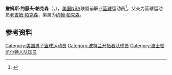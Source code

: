 {{noteTA|G1=NBA}}
{{Infobox NBA Player
| name         = 吉姆·帕克森<br/>{{lang|en|Jim Paxson}}
| number       = 4
| position     = 得分后卫，控球后卫     
| birth_date   = {{Birth date|1957|7|9}}
| birth_place  = {{USA}}[[俄亥俄州|俄亥俄州]]Kettering, Ohio
| death_date   = 
| death_place  = 
| nationality  = {{USA}}
| height_ft    = 6 
| height_in    = 6
| weight_lb    = 200
| highschool   = Archbishop Alter in Kettering, Ohio 
| college      = University of Dayton 
| draft =
| draft_year   = 1979
| draft_round  = 1
| draft_pick   = 12
| draft_team   = [[波特兰开拓者|波特兰开拓者]]
| career_start = 1979
| career_end   = 1990
| teams        = <!-- 效力過球隊 -->
| coach        = <!-- 執教過球隊 -->
| highlights   = <!-- 生涯焦點與獲得獎項 -->
| stat1label   = 
| stat1value   = 
| stat2label   = 
| stat2value   = 
| stat3label   = 
| stat3value   = 
| letter       = 
| bbr          = 
| profile      = 
| HOF          = <!-- 名人堂 -->
| HOF_player   = <!-- 球員名人堂 -->
| HOF_coach    = <!-- 教練名人堂 -->
}}

'''詹姆斯·约瑟夫·帕克森'''（{{lang-en|'''James Joseph Paxson'''}}，{{Bd|1957年|7月9日||}}），[[美国|美国]][[NBA|NBA]]联盟前职业[[篮球|篮球]]运动员<ref>{{Cite web|url=http://www.basketball-reference.com/players/p/paxsoji02.html|title=小吉姆·帕克森|accessdate=2016年4月25日|author=|date=|publisher=|archive-date=2021年1月11日|archive-url=https://web.archive.org/web/20210111050848/https://www.basketball-reference.com/players/p/paxsoji02.html|dead-url=no}}</ref>。父亲为篮球运动员[[老吉姆·帕克森|老吉姆·帕克森]]，弟弟为[[约翰·帕克森|约翰·帕克森]]。

==参考资料==
{{reflist}}

{{Basketball-player-stub}}
{{1979 NBA Draft}}

{{Authority control}}
{{DEFAULTSORT:Paxson, Jim}}
[[Category:美国男子篮球运动员|Category:美国男子篮球运动员]]
[[Category:波特兰开拓者队球员|Category:波特兰开拓者队球员]]
[[Category:波士顿凯尔特人队球员|Category:波士顿凯尔特人队球员]]